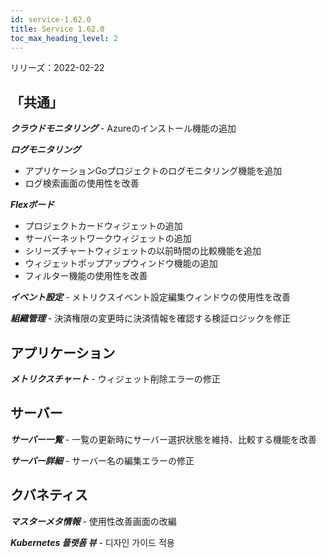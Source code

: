 ```yaml
---
id: service-1.62.0
title: Service 1.62.0
toc_max_heading_level: 2
---
```



リリーズ：2022-02-22

## 「共通」

**_クラウドモニタリング_** - Azureのインストール機能の追加

**_ログモニタリング_**

-   アプリケーションGoプロジェクトのログモニタリング機能を追加
-   ログ検索画面の使用性を改善

**_Flexボード_**

-   プロジェクトカードウィジェットの追加
-   サーバーネットワークウィジェットの追加
-   シリーズチャートウィジェットの以前時間の比較機能を追加
-   ウィジェットポップアップウィンドウ機能の追加
-   フィルター機能の使用性を改善

**_イベント設定_** - メトリクスイベント設定編集ウィンドウの使用性を改善

**_組織管理_** - 決済権限の変更時に決済情報を確認する検証ロジックを修正

## アプリケーション

**_メトリクスチャート_** - ウィジェット削除エラーの修正

## サーバー

**_サーバー一覧_** - 一覧の更新時にサーバー選択状態を維持、比較する機能を改善

**_サーバー詳細_** - サーバー名の編集エラーの修正

## クバネティス

**_マスターメタ情報_** - 使用性改善画面の改編

**_Kubernetes 플랫폼 뷰_** - 디자인 가이드 적용
